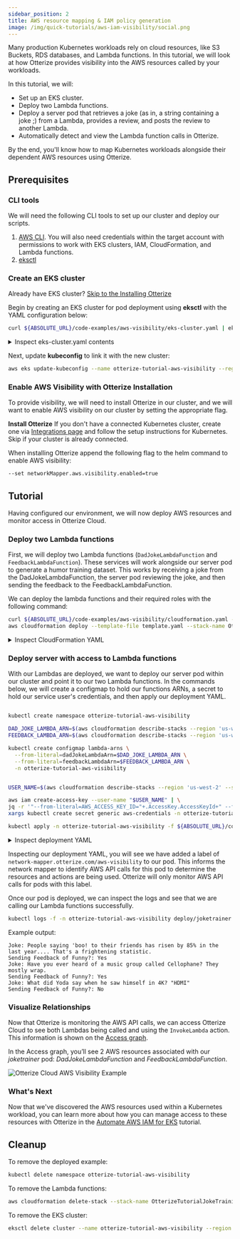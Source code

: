 ```yaml
---
sidebar_position: 2
title: AWS resource mapping & IAM policy generation
image: /img/quick-tutorials/aws-iam-visibility/social.png
---
```



Many production Kubernetes workloads rely on cloud resources, like S3 Buckets, RDS databases, and Lambda functions. In this tutorial, we will look at how Otterize provides visibility into the AWS resources called by your workloads.

In this tutorial, we will:
* Set up an EKS cluster.
* Deploy two Lambda functions.
* Deploy a server pod that retrieves a joke (as in, a string containing a joke ;) from a Lambda, provides a review, and posts the review to another Lambda.
* Automatically detect and view the Lambda function calls in Otterize.

By the end, you'll know how to map Kubernetes workloads alongside their dependent AWS resources using Otterize.

## Prerequisites

### CLI tools
We will need the following CLI tools to set up our cluster and deploy our scripts.

1. [AWS CLI](https://docs.aws.amazon.com/cli/latest/userguide/getting-started-install.html). You will also need credentials within the target account with permissions to work with EKS clusters, IAM, CloudFormation, and Lambda functions.
2. [eksctl](https://eksctl.io/installation/)

### Create an EKS cluster
Already have EKS cluster? [Skip to the Installing Otterize](#enable-aws-visibility-with-otterize-installation)

Begin by creating an EKS cluster for pod deployment using **eksctl** with the YAML configuration below:
```bash
curl ${ABSOLUTE_URL}/code-examples/aws-visibility/eks-cluster.yaml | eksctl create cluster -f -
```
<details>
    <summary>Inspect eks-cluster.yaml contents</summary>

```yaml
{@include: ../../../../static/code-examples/aws-visibility/eks-cluster.yaml}
```
</details>

Next, update **kubeconfig** to link it with the new cluster:
```bash
aws eks update-kubeconfig --name otterize-tutorial-aws-visibility --region 'us-west-2'
```

### Enable AWS Visibility with Otterize Installation
To provide visibility, we will need to install Otterize in our cluster, and we will want to enable AWS visibility on our cluster by setting the appropriate flag.

**Install Otterize**
If you don't have a connected Kubernetes cluster, create one via [Integrations page](https://app.otterize.com/integrations) and follow the setup instructions for Kubernetes. Skip if your cluster is already connected.

When installing Otterize append the following flag to the helm command to enable AWS visibility:
```bash
--set networkMapper.aws.visibility.enabled=true
```

## Tutorial

Having configured our environment, we will now deploy AWS resources and monitor access in Otterize Cloud.

### Deploy two Lambda functions

First, we will deploy two Lambda functions (`DadJokeLambdaFunction` and `FeedbackLambdaFunction`). These services will work alongside our server pod to generate a humor training dataset. This works by receiving a joke from the DadJokeLambdaFunction, the server pod reviewing the joke, and then sending the feedback to the FeedbackLambdaFunction.

We can deploy the lambda functions and their required roles with the following command:
```bash
curl ${ABSOLUTE_URL}/code-examples/aws-visibility/cloudformation.yaml -o template.yaml && \
aws cloudformation deploy --template-file template.yaml --stack-name OtterizeTutorialJokeTrainingStack --capabilities CAPABILITY_IAM --region 'us-west-2'
```
<details>
    <summary>Inspect CloudFormation YAML</summary>

```yaml
{@include: ../../../../static/code-examples/aws-visibility/cloudformation.yaml}
```
</details>

### Deploy server with access to Lambda functions

With our Lambdas are deployed, we want to deploy our server pod within our cluster and point it to our two Lambda functions. In the commands below, we will create a configmap to hold our functions ARNs, a secret to hold our service user's credentials, and then apply our deployment YAML.

```bash

kubectl create namespace otterize-tutorial-aws-visibility

DAD_JOKE_LAMBDA_ARN=$(aws cloudformation describe-stacks --region 'us-west-2' --stack-name OtterizeTutorialJokeTrainingStack --query "Stacks[0].Outputs[?OutputKey=='DadJokeLambdaFunction'].OutputValue" --output text)
FEEDBACK_LAMBDA_ARN=$(aws cloudformation describe-stacks --region 'us-west-2' --stack-name OtterizeTutorialJokeTrainingStack --query "Stacks[0].Outputs[?OutputKey=='FeedbackLambdaFunction'].OutputValue" --output text)

kubectl create configmap lambda-arns \
  --from-literal=dadJokeLambdaArn=$DAD_JOKE_LAMBDA_ARN \
  --from-literal=feedbackLambdaArn=$FEEDBACK_LAMBDA_ARN \
  -n otterize-tutorial-aws-visibility


USER_NAME=$(aws cloudformation describe-stacks --region 'us-west-2' --stack-name OtterizeTutorialJokeTrainingStack --query "Stacks[0].Outputs[?OutputKey=='LambdaInvokeUserAccessKeyId'].OutputValue" --output text)

aws iam create-access-key --user-name "$USER_NAME" | \
jq -r '"--from-literal=AWS_ACCESS_KEY_ID="+.AccessKey.AccessKeyId+" --from-literal=AWS_SECRET_ACCESS_KEY="+.AccessKey.SecretAccessKey' | \
xargs kubectl create secret generic aws-credentials -n otterize-tutorial-aws-visibility

kubectl apply -n otterize-tutorial-aws-visibility -f ${ABSOLUTE_URL}/code-examples/aws-visibility/all.yaml
```
<details>
    <summary>Inspect deployment YAML</summary>

```yaml
{@include: ../../../../static/code-examples/aws-visibility/all.yaml}
```
</details>

Inspecting our deployment YAML, you will see we have added a label of `network-mapper.otterize.com/aws-visibility` to our pod. This informs the network mapper to identify AWS API calls for this pod to determine the resources and actions are being used. Otterize will only monitor AWS API calls for pods with this label.

Once our pod is deployed, we can inspect the logs and see that we are calling our Lambda functions successfully.

```bash
kubectl logs -f -n otterize-tutorial-aws-visibility deploy/joketrainer
```

Example output:
```
Joke: People saying 'boo! to their friends has risen by 85% in the last year.... That's a frightening statistic.
Sending Feedback of Funny?: Yes
Joke: Have you ever heard of a music group called Cellophane? They mostly wrap.
Sending Feedback of Funny?: Yes
Joke: What did Yoda say when he saw himself in 4K? "HDMI"
Sending Feedback of Funny?: No

```

### Visualize Relationships
Now that Otterize is monitoring the AWS API calls, we can access Otterize Cloud to see both Lambdas being called and using the `InvokeLambda` action. This information is shown on the [Access graph](https://app.otterize.com/access-graph).

In the Access graph, you’ll see 2 AWS resources associated with our *joketrainer* pod: *DadJokeLambdaFunction* and *FeedbackLambdaFunction*.

![Otterize Cloud AWS Visibility Example](/img/quick-tutorials/aws-iam-visibility/aws-iam-visibility.png)

### What's Next

Now that we've discovered the AWS resources used within a Kubernetes workload, you can learn more about how you can manage access to these resources with Otterize in the [Automate AWS IAM for EKS](/features/aws-iam/tutorials/aws-iam-eks) tutorial.

## Cleanup

To remove the deployed example:
```bash
kubectl delete namespace otterize-tutorial-aws-visibility
```

To remove the Lambda functions:
```bash
aws cloudformation delete-stack --stack-name OtterizeTutorialJokeTrainingStack --region 'us-west-2'
```

To remove the EKS cluster:
```bash
eksctl delete cluster --name otterize-tutorial-aws-visibility --region us-west-2
```
